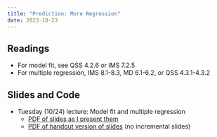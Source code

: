 ```yaml
---
title: "Prediction: More Regression"
date: 2023-10-23
---
```



## Readings 

- For model fit, see QSS 4.2.6 or IMS 7.2.5
- For multiple regression, IMS 8.1-8.3, MD 6.1-6.2, or QSS 4.3.1-4.3.2


## Slides and Code

- Tuesday (10/24) lecture: Model fit and multiple regression
  - [PDF of slides as I present them](/slides/15_regression_ii.pdf)
  - [PDF of handout version of slides](/slides/15_regression_ii_handout.pdf) (no incremental slides)

<!-- - Thursday (10/20) lecture: Multiple regression and categorical independent variables -->
<!--   - [PDF of slides as I present them](/slides/15_multiple_regression.pdf) -->
<!--   - [PDF of handout version of slides](/slides/15_multiple_regression_handout.pdf) (no incremental slides) -->
